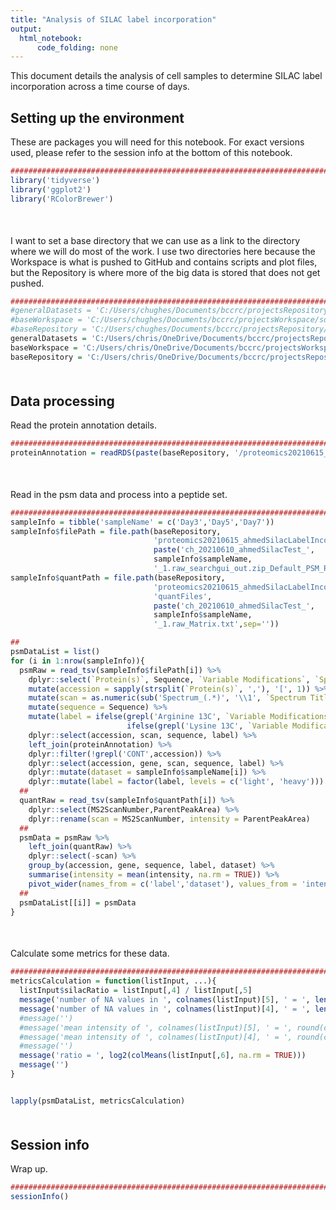 ```yaml
---
title: "Analysis of SILAC label incorporation"
output:
  html_notebook:
      code_folding: none
---
```


This document details the analysis of cell samples to determine SILAC label incorporation across a time course of days.

## Setting up the environment

These are packages you will need for this notebook. For exact versions used, please refer to the session info at the bottom of this notebook.

```r
##########################################################################################
library('tidyverse')
library('ggplot2')
library('RColorBrewer')
```

<div style="margin-bottom:50px;"></div>

I want to set a base directory that we can use as a link to the directory where we will do most of the work. I use two directories here because the Workspace is what is pushed to GitHub and contains scripts and plot files, but the Repository is where more of the big data is stored that does not get pushed.

```r
##########################################################################################
#generalDatasets = 'C:/Users/chughes/Documents/bccrc/projectsRepository/generalDatasets'
#baseWorkspace = 'C:/Users/chughes/Documents/bccrc/projectsWorkspace/sorensenLab/relatedToDlg2'
#baseRepository = 'C:/Users/chughes/Documents/bccrc/projectsRepository/sorensenLab/relatedToDlg2'
generalDatasets = 'C:/Users/chris/OneDrive/Documents/bccrc/projectsRepository/generalDatasets'
baseWorkspace = 'C:/Users/chris/OneDrive/Documents/bccrc/projectsWorkspace/sorensenLab/relatedToOthers'
baseRepository = 'C:/Users/chris/OneDrive/Documents/bccrc/projectsRepository/sorensenLab/relatedToOthers'
```

<div style="margin-bottom:50px;"></div>

## Data processing

Read the protein annotation details.

```r
##########################################################################################
proteinAnnotation = readRDS(paste(baseRepository, '/proteomics20210615_ahmedSilacLabelIncorporation/uniprotHumanJun2021.fasta.annotated.rds', sep = ''))
```

<div style="margin-bottom:50px;"></div>

Read in the psm data and process into a peptide set.

```r
##########################################################################################
sampleInfo = tibble('sampleName' = c('Day3','Day5','Day7'))
sampleInfo$filePath = file.path(baseRepository,
                                'proteomics20210615_ahmedSilacLabelIncorporation',
                                paste('ch_20210610_ahmedSilacTest_',
                                sampleInfo$sampleName,
                                '_1.raw_searchgui_out.zip_Default_PSM_Report.txt',sep=''))
sampleInfo$quantPath = file.path(baseRepository,
                                'proteomics20210615_ahmedSilacLabelIncorporation',
                                'quantFiles',
                                paste('ch_20210610_ahmedSilacTest_',
                                sampleInfo$sampleName,
                                '_1.raw_Matrix.txt',sep=''))

##
psmDataList = list()
for (i in 1:nrow(sampleInfo)){
  psmRaw = read_tsv(sampleInfo$filePath[i]) %>%
    dplyr::select(`Protein(s)`, Sequence, `Variable Modifications`, `Spectrum File`, `Spectrum Title`) %>%
    mutate(accession = sapply(strsplit(`Protein(s)`, ','), '[', 1)) %>%
    mutate(scan = as.numeric(sub('Spectrum_(.*)', '\\1', `Spectrum Title`))) %>%
    mutate(sequence = Sequence) %>%
    mutate(label = ifelse(grepl('Arginine 13C', `Variable Modifications`),'heavy',
                          ifelse(grepl('Lysine 13C', `Variable Modifications`),'heavy','light'))) %>%
    dplyr::select(accession, scan, sequence, label) %>%
    left_join(proteinAnnotation) %>%
    dplyr::filter(!grepl('CONT',accession)) %>%
    dplyr::select(accession, gene, scan, sequence, label) %>%
    dplyr::mutate(dataset = sampleInfo$sampleName[i]) %>%
    dplyr::mutate(label = factor(label, levels = c('light', 'heavy')))
  ##
  quantRaw = read_tsv(sampleInfo$quantPath[i]) %>%
    dplyr::select(MS2ScanNumber,ParentPeakArea) %>%
    dplyr::rename(scan = MS2ScanNumber, intensity = ParentPeakArea)
  ##
  psmData = psmRaw %>%
    left_join(quantRaw) %>%
    dplyr::select(-scan) %>%
    group_by(accession, gene, sequence, label, dataset) %>%
    summarise(intensity = mean(intensity, na.rm = TRUE)) %>%
    pivot_wider(names_from = c('label','dataset'), values_from = 'intensity')
  ##
  psmDataList[[i]] = psmData
}
```

<div style="margin-bottom:50px;"></div>

Calculate some metrics for these data.

```r
#######################################################################
metricsCalculation = function(listInput, ...){
  listInput$silacRatio = listInput[,4] / listInput[,5]
  message('number of NA values in ', colnames(listInput)[5], ' = ', length(which(is.na(listInput[,5]))))
  message('number of NA values in ', colnames(listInput)[4], ' = ', length(which(is.na(listInput[,4]))))
  #message('')
  #message('mean intensity of ', colnames(listInput)[5], ' = ', round(colMeans(listInput[,5], na.rm = TRUE),2))
  #message('mean intensity of ', colnames(listInput)[4], ' = ', round(colMeans(listInput[,4], na.rm = TRUE),2))
  #message('')
  message('ratio = ', log2(colMeans(listInput[,6], na.rm = TRUE)))
  message('')
}


lapply(psmDataList, metricsCalculation)
```

<div style="margin-bottom:50px;"></div>

## Session info

Wrap up.

```r
##########################################################################################
sessionInfo()
```



